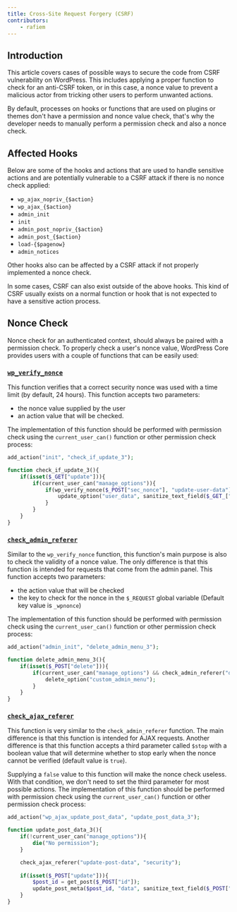 ```yaml
---
title: Cross-Site Request Forgery (CSRF)
contributors:
    - rafiem
---
```



## Introduction

This article covers cases of possible ways to secure the code from CSRF vulnerability on WordPress. This includes applying a proper function to check for an anti-CSRF token, or in this case, a nonce value to prevent a malicious actor from tricking other users to perform unwanted actions.

By default, processes on hooks or functions that are used on plugins or themes don't have a permission and nonce value check, that's why the developer needs to manually perform a permission check and also a nonce check.

<LinkCard
  title="Learn more about CSRF"
  href="/wordpress/vulnerabilities/cross-site-request-forgery/"
/>

## Affected Hooks

Below are some of the hooks and actions that are used to handle sensitive actions and are potentially vulnerable to a CSRF attack if there is no nonce check applied:

- `wp_ajax_nopriv_{$action}`
- `wp_ajax_{$action}`
- `admin_init`
- `init`
- `admin_post_nopriv_{$action}`
- `admin_post_{$action}`
- `load-{$pagenow}`
- `admin_notices`

Other hooks also can be affected by a CSRF attack if not properly implemented a nonce check. 

In some cases, CSRF can also exist outside of the above hooks. This kind of CSRF usually exists on a normal function or hook that is not expected to have a sensitive action process.

## Nonce Check

Nonce check for an authenticated context, should always be paired with a permission check. To properly check a user's nonce value, WordPress Core provides users with a couple of functions that can be easily used:

### [`wp_verify_nonce`](https://developer.wordpress.org/reference/functions/wp_verify_nonce/)

This function verifies that a correct security nonce was used with a time limit (by default, 24 hours). This function accepts two parameters:
- the nonce value supplied by the user
- an action value that will be checked. 

The implementation of this function should be performed with permission check using the `current_user_can()` function or other permission check process:

```php
add_action("init", "check_if_update_3");

function check_if_update_3(){
    if(isset($_GET["update"])){
        if(current_user_can("manage_options")){
            if(wp_verify_nonce($_POST["sec_nonce"], "update-user-data")){
                update_option("user_data", sanitize_text_field($_GET_["data"]));
            }
        }
    }
}
```

### [`check_admin_referer`](https://developer.wordpress.org/reference/functions/check_admin_referer/)

Similar to the `wp_verify_nonce` function, this function's main purpose is also to check the validity of a nonce value. The only difference is that this function is intended for requests that come from the admin panel. This function accepts two parameters:
- the action value that will be checked 
- the key to check for the nonce in the `$_REQUEST` global variable (Default key value is `_wpnonce`)

The implementation of this function should be performed with permission check using the `current_user_can()` function or other permission check process:

```php
add_action("admin_init", "delete_admin_menu_3");

function delete_admin_menu_3(){
    if(isset($_POST["delete"])){
        if(current_user_can("manage_options") && check_admin_referer("delete-admin-menu")){
            delete_option("custom_admin_menu");
        }
    }
}
```

### [`check_ajax_referer`](https://developer.wordpress.org/reference/functions/check_ajax_referer/)

This function is very similar to the `check_admin_referer` function. The main difference is that this function is intended for AJAX requests. Another difference is that this function accepts a third parameter called `$stop` with a boolean value that will determine whether to stop early when the nonce cannot be verified (default value is `true`).

Supplying a `false` value to this function will make the nonce check useless. With that condition, we don't need to set the third parameter for most possible actions. The implementation of this function should be performed with permission check using the `current_user_can()` function or other permission check process:

```php
add_action("wp_ajax_update_post_data", "update_post_data_3");

function update_post_data_3(){
    if(!current_user_can("manage_options")){
        die("No permission");
    }

    check_ajax_referer("update-post-data", "security");
    
    if(isset($_POST["update"])){
        $post_id = get_post($_POST["id"]);
        update_post_meta($post_id, "data", sanitize_text_field($_POST["data"]));
    }
}
```